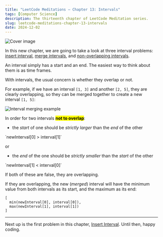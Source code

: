 ```yaml
---
title: "LeetCode Meditations — Chapter 13: Intervals"
tags: [Computer Science]
description: The thirteenth chapter of LeetCode Meditation series.
slug: leetcode-meditations-chapter-13-intervals
date: 2024-12-02
---
```


![Cover image](https://raw.githubusercontent.com/rivea0/leetcode-meditations-assets/main/src/2024-12-02/68-lm-ch13.png)

In this new chapter, we are going to take a look at three interval problems: [insert interval](https://leetcode.com/problems/insert-interval), [merge intervals](https://leetcode.com/problems/merge-intervals), and [non-overlapping intervals](https://leetcode.com/problems/non-overlapping-intervals).

An interval simply has a start and an end. The easiest way to think about them is as time frames.

With intervals, the usual concern is whether they overlap or not.

For example, if we have an interval `[1, 3]` and another `[2, 5]`, they are clearly overlapping, so they can be merged together to create a new interval `[1, 5]`:

![Interval merging example](https://raw.githubusercontent.com/rivea0/leetcode-meditations-assets/main/src/2024-12-02/intervals.gif)

In order for two intervals <mark>**not to overlap**</mark>:

- the *start* of one should be *strictly larger* than the *end* of the other

<p className="text-center">`newInterval[0] > interval[1]`</p>

or 

- the *end* of the one should be *strictly smaller* than the *start* of the other 

<p className="text-center">`newInterval[1] < interval[0]`</p>

If both of these are false, they are overlapping.

If they are overlapping, the new (*merged*) interval will have the minimum value from both intervals as its start, and the maximum as its end:

```
[
  min(newInterval[0], interval[0]),
  max(newInterval[1], interval[1])
]
```

---

Next up is the first problem in this chapter, [Insert Interval](https://leetcode.com/problems/insert-interval). Until then, happy coding.
